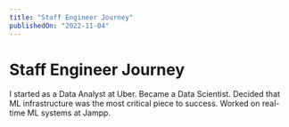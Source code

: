 ```yaml
---
title: "Staff Engineer Journey"
publishedOn: "2022-11-04"
---
```


# Staff Engineer Journey

I started as a Data Analyst at Uber. Became a Data Scientist. Decided that ML infrastructure was the most critical piece to success. Worked on real-time ML systems at Jampp.
